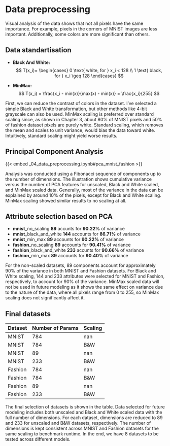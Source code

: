 # Data preprocessing

::: {.notes}
Visual analysis of the data shows that not all pixels have the same importance. For example, pixels in the corners of MNIST images are less important. Additionally, some colors are more significant than others.
:::

## Data standartisation

- **Black And White:** 
$$
T(x_i)=
\begin{cases}
0 \text{ white, for } x_i < 128 \\
1 \text{ black, for } x_i \geq 128
\end{cases}
$$

- **MinMax:**
$$
T(x_i) = \frac{x_i - min(x)}{max(x) - min(x)} = \frac{x_i}{255}
$$


::: {.notes}
First, we can reduce the contrast of colors in the dataset. I've selected a simple Black and White transformation, but other methods like 4-bit grayscale can also be used. MinMax scaling is preferred over standard scaling since, as shown in Chapter 3, about 80% of MNIST pixels and 50% of fashion dataset pixels are purely white. Standard scaling, which removes the mean and scales to unit variance, would bias the data toward white. Intuitively, standard scaling might yield worse results.
:::

## Principal Component Analysis

{{< embed _04_data_preprocessing.ipynb#pca_mnist_fashion >}}

::: {.notes}
Analysis was conducted using a Fibonacci sequence of components up to the number of dimensions. The illustration shows cumulative variance versus the number of PCA features for unscaled, Black and White scaled, and MinMax scaled data. Generally, most of the variance in the data can be explained by around 10% of the pixels, except for Black and White scaling. MinMax scaling showed similar results to no scaling at all.
:::

## Attribute selection based on PCA

- **mnist**_no_scaling **89** accunts for **90.22%** of variance
- **mnist**_black_and_white **144** accounts for **86.71%** of variance
- **mnist**_min_max **89** accounts for **90.22%** of variance
- **fashion**_no_scaling **89** accounts for **90.41%** of variance
- **fashion**_black_and_white **233** accunts for **90.66%** of variance
- **fashion**_min_max **89** accounts for **90.40%** of variance

::: {.notes}
For the non-scaled datasets, 89 components account for approximately 90% of the variance in both MNIST and Fashion datasets. For Black and White scaling, 144 and 233 attributes were selected for MNIST and Fashion, respectively, to account for 90% of the variance. MinMax scaled data will not be used in future modeling as it shows the same effect on variance due to the nature of the data, where all pixels range from 0 to 255, so MinMax scaling does not significantly affect it.
:::

## Final datasets

| Dataset | Number of Params | Scaling |
|---------|------------------|---------|
| MNIST   | 784              | nan     |
| MNIST   | 784              | B&W     |
| MNIST   | 89               | nan     |
| MNIST   | 233              | B&W     |
| Fashion | 784              | nan     |
| Fashion | 784              | B&W     |
| Fashion | 89               | nan     |
| Fashion | 233              | B&W     |

::: {.notes}
The final selection of datasets is shown in the table. Data selected for future modeling includes both unscaled and Black and White scaled data with the full number of dimensions. For each dataset, dimensions are reduced to 89 and 233 for unscaled and B&W datasets, respectively. The number of dimensions is kept consistent across MNIST and Fashion datasets for the same scaling to benchmark runtime. In the end, we have 8 datasets to be tested across different models.
:::